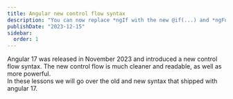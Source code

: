 ```yaml
---
title: Angular new control flow syntax
description: "You can now replace *ngIf with the new @if(...) and *ngFor with the new @for(...) syntax."
publishDate: "2023-12-15"
sidebar:
  order: 1
---
```


Angular 17 was released in November 2023 and introduced a new control flow syntax. The new control flow is much cleaner and readable, as well as more powerful.  
In these lessons we will go over the old and new syntax that shipped with angular 17.

